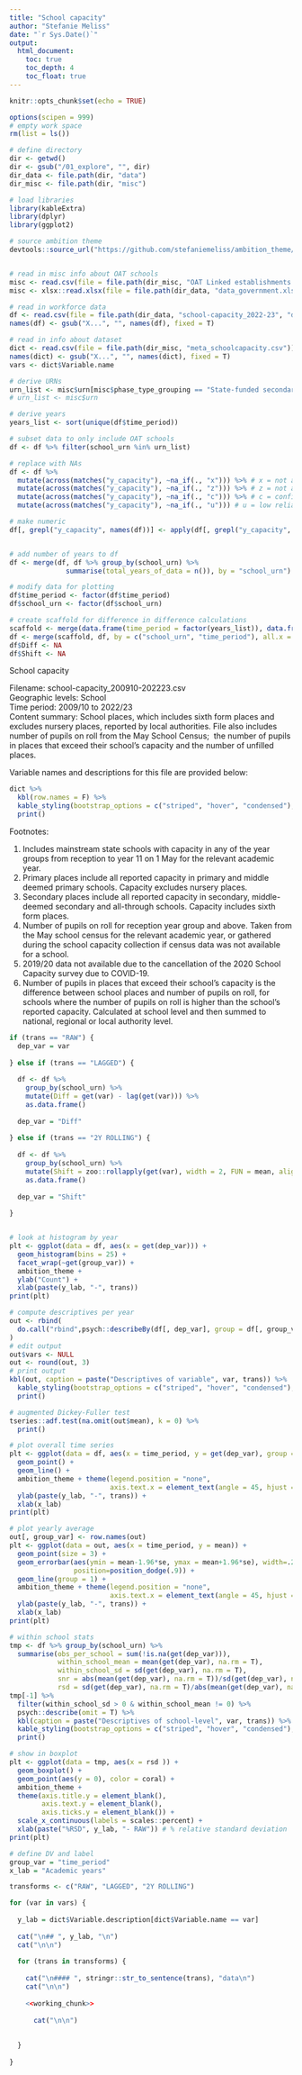 ```yaml
---
title: "School capacity"
author: "Stefanie Meliss"
date: "`r Sys.Date()`"
output:
  html_document:
    toc: true
    toc_depth: 4
    toc_float: true
---
```


```r
knitr::opts_chunk$set(echo = TRUE)

options(scipen = 999)
# empty work space
rm(list = ls())

# define directory
dir <- getwd()
dir <- gsub("/01_explore", "", dir)
dir_data <- file.path(dir, "data")
dir_misc <- file.path(dir, "misc")

# load libraries
library(kableExtra)
library(dplyr)
library(ggplot2)

# source ambition theme
devtools::source_url("https://github.com/stefaniemeliss/ambition_theme/blob/main/ambition_theme.R?raw=TRUE")


# read in misc info about OAT schools
misc <- read.csv(file = file.path(dir_misc, "OAT Linked establishments.csv"))
misc <- xlsx::read.xlsx(file = file.path(dir_data, "data_government.xlsx"), sheetName = "data_OAT")

# read in workforce data
df <- read.csv(file = file.path(dir_data, "school-capacity_2022-23", "data", "school-capacity_200910-202223.csv"))
names(df) <- gsub("X...", "", names(df), fixed = T)

# read in info about dataset
dict <- read.csv(file = file.path(dir_misc, "meta_schoolcapacity.csv"))
names(dict) <- gsub("X...", "", names(dict), fixed = T)
vars <- dict$Variable.name

# derive URNs
urn_list <- misc$urn[misc$phase_type_grouping == "State-funded secondary" & grepl("Urban", misc$urban_rural)]
# urn_list <- misc$urn

# derive years
years_list <- sort(unique(df$time_period))

# subset data to only include OAT schools
df <- df %>% filter(school_urn %in% urn_list)

# replace with NAs
df <- df %>%
  mutate(across(matches("y_capacity"), ~na_if(., "x"))) %>% # x = not available - information has not been collected or there are no estimates available at this level of aggregation.
  mutate(across(matches("y_capacity"), ~na_if(., "z"))) %>% # z = not applicable - statistic cannot be produced. For example where a denominator is not available to produce a percentage.
  mutate(across(matches("y_capacity"), ~na_if(., "c"))) %>% # c = confidential - where presentation of data would disclose confidential information
  mutate(across(matches("y_capacity"), ~na_if(., "u"))) # u = low reliability - values of the potentially low quality, for example where values of statistical significance have been calculated.

# make numeric
df[, grepl("y_capacity", names(df))] <- apply(df[, grepl("y_capacity", names(df))], MARGIN = 2, FUN = as.numeric)


# add number of years to df
df <- merge(df, df %>% group_by(school_urn) %>%
              summarise(total_years_of_data = n()), by = "school_urn")

# modify data for plotting
df$time_period <- factor(df$time_period)
df$school_urn <- factor(df$school_urn)

# create scaffold for difference in difference calculations
scaffold <- merge(data.frame(time_period = factor(years_list)), data.frame(school_urn = factor(urn_list)))
df <- merge(scaffold, df, by = c("school_urn", "time_period"), all.x = T)
df$Diff <- NA
df$Shift <- NA
```

School capacity  
  
Filename: school-capacity_200910-202223.csv  
Geographic levels: School  
Time period: 2009/10 to 2022/23  
Content summary: School places, which includes sixth form places and excludes nursery places, reported by local authorities. File also includes number of pupils on roll from the May School Census;  the number of pupils in places that exceed their school's capacity and the number of unfilled places.  
  
Variable names and descriptions for this file are provided below:  

```r
dict %>%
  kbl(row.names = F) %>%
  kable_styling(bootstrap_options = c("striped", "hover", "condensed"), fixed_thead = T) %>% 
  print()
```

Footnotes:

1. Includes mainstream state schools with capacity in any of the year groups from reception to year 11 on 1 May for the relevant academic year.
2. Primary places include all reported capacity in primary and middle deemed primary schools. Capacity excludes nursery places.
3. Secondary places include all reported capacity in secondary, middle-deemed secondary and all-through schools. Capacity includes sixth form places.
4. Number of pupils on roll for reception year group and above. Taken from the May school census for the relevant academic year, or gathered during the school capacity collection if census data was not available for a school.
5. 2019/20 data not available due to the cancellation of the 2020 School Capacity survey due to COVID-19.
6. Number of pupils in places that exceed their school's capacity is the difference between school places and number of pupils on roll, for schools where the number of pupils on roll is higher than the school’s reported capacity. Calculated at school level and then summed to national, regional or local authority level.




```r

if (trans == "RAW") {
  dep_var = var
  
} else if (trans == "LAGGED") {
  
  df <- df %>%
    group_by(school_urn) %>%
    mutate(Diff = get(var) - lag(get(var))) %>%
    as.data.frame()
  
  dep_var = "Diff"
  
} else if (trans == "2Y ROLLING") {
  
  df <- df %>%
    group_by(school_urn) %>%
    mutate(Shift = zoo::rollapply(get(var), width = 2, FUN = mean, align = 'right', fill = NA)) %>%
    as.data.frame()
  
  dep_var = "Shift"
  
}


# look at histogram by year
plt <- ggplot(data = df, aes(x = get(dep_var))) + 
  geom_histogram(bins = 25) + 
  facet_wrap(~get(group_var)) + 
  ambition_theme + 
  ylab("Count") +
  xlab(paste(y_lab, "-", trans))
print(plt)

# compute descriptives per year
out <- rbind(
  do.call("rbind",psych::describeBy(df[, dep_var], group = df[, group_var]))
)
# edit output
out$vars <- NULL
out <- round(out, 3)
# print output
kbl(out, caption = paste("Descriptives of variable", var, trans)) %>%
  kable_styling(bootstrap_options = c("striped", "hover", "condensed"), fixed_thead = T) %>%
  print()

# augmented Dickey-Fuller test
tseries::adf.test(na.omit(out$mean), k = 0) %>%
  print()

# plot overall time series
plt <- ggplot(data = df, aes(x = time_period, y = get(dep_var), group = school_urn, col = school_urn)) +
  geom_point() + 
  geom_line() + 
  ambition_theme + theme(legend.position = "none",  
                         axis.text.x = element_text(angle = 45, hjust = 1)) +
  ylab(paste(y_lab, "-", trans)) +
  xlab(x_lab)
print(plt)

# plot yearly average
out[, group_var] <- row.names(out)
plt <- ggplot(data = out, aes(x = time_period, y = mean)) +
  geom_point(size = 3) + 
  geom_errorbar(aes(ymin = mean-1.96*se, ymax = mean+1.96*se), width=.2,
                position=position_dodge(.9)) +
  geom_line(group = 1) + 
  ambition_theme + theme(legend.position = "none",  
                         axis.text.x = element_text(angle = 45, hjust = 1)) +
  ylab(paste(y_lab, "-", trans)) +
  xlab(x_lab)
print(plt)

# within school stats
tmp <- df %>% group_by(school_urn) %>%
  summarise(obs_per_school = sum(!is.na(get(dep_var))),
            within_school_mean = mean(get(dep_var), na.rm = T),
            within_school_sd = sd(get(dep_var), na.rm = T),
            snr = abs(mean(get(dep_var), na.rm = T))/sd(get(dep_var), na.rm = T),
            rsd = sd(get(dep_var), na.rm = T)/abs(mean(get(dep_var), na.rm = T)))
tmp[-1] %>% 
  filter(within_school_sd > 0 & within_school_mean != 0) %>%
  psych::describe(omit = T) %>%
  kbl(caption = paste("Descriptives of school-level", var, trans)) %>%
  kable_styling(bootstrap_options = c("striped", "hover", "condensed"), fixed_thead = T) %>% 
  print()

# show in boxplot
plt <- ggplot(data = tmp, aes(x = rsd )) +
  geom_boxplot() +
  geom_point(aes(y = 0), color = coral) +
  ambition_theme +
  theme(axis.title.y = element_blank(),
        axis.text.y = element_blank(),
        axis.ticks.y = element_blank()) +
  scale_x_continuous(labels = scales::percent) +
  xlab(paste("%RSD", y_lab, "- RAW")) # % relative standard deviation
print(plt)

```


```r
# define DV and label
group_var = "time_period"
x_lab = "Academic years"

transforms <- c("RAW", "LAGGED", "2Y ROLLING")

for (var in vars) {
  
  y_lab = dict$Variable.description[dict$Variable.name == var]
  
  cat("\n## ", y_lab, "\n")
  cat("\n\n")
  
  for (trans in transforms) {
    
    cat("\n#### ", stringr::str_to_sentence(trans), "data\n")
    cat("\n\n")
    
    <<working_chunk>>
      
      cat("\n\n")
    
    
  }
  
}

```


